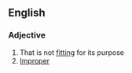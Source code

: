 ==English==

===Adjective===
{{en-adj}}

# That is not [[fitting]] for its purpose
# [[improper|Improper]]